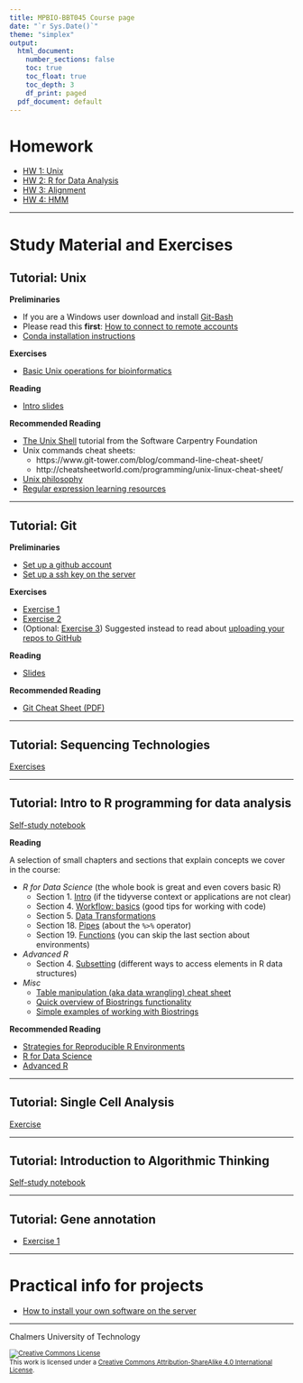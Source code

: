 ```yaml
---
title: MPBIO-BBT045 Course page
date: "`r Sys.Date()`"
theme: "simplex"
output:
  html_document:
    number_sections: false
    toc: true
    toc_float: true
    toc_depth: 3
    df_print: paged
  pdf_document: default
---
```


# Homework

* [HW 1: Unix](homework1)
* [HW 2: R for Data Analysis](r_for_data_analysis/homework.html)
* [HW 3: Alignment](alignment/homework.html)
* [HW 4: HMM](HMM/HMM_notebook.html)

<hr />


# Study Material and Exercises

## Tutorial: Unix

**Preliminaries**

* If you are a Windows user download and install [Git-Bash](https://gitforwindows.org)
* Please read this **first**: [How to connect to remote accounts](remote-hosts)
* [Conda installation instructions](unix/conda_install)

**Exercises**

* [Basic Unix operations for bioinformatics](unix-tasks)

**Reading**

* [Intro slides](unix-intro.pdf)

**Recommended Reading**

* [The Unix Shell](https://swcarpentry.github.io/shell-novice/) tutorial from the Software Carpentry Foundation
* Unix commands cheat sheets:
  * https://www.git-tower.com/blog/command-line-cheat-sheet/
  * http://cheatsheetworld.com/programming/unix-linux-cheat-sheet/
* [Unix philosophy](unix-philosophy)
* [Regular expression learning resources](regex)

<hr />


## Tutorial: Git

**Preliminaries**

* [Set up a github account](Git/github_account)
* [Set up a ssh key on the server](Git/github_SSH_key)

**Exercises**

* [Exercise 1](git-exercise-1)
* [Exercise 2](git-exercise-2)
* (Optional: [Exercise 3](git-exercise-3))  Suggested instead to read about [uploading your repos to GitHub](https://help.github.com/en/github/importing-your-projects-to-github/adding-an-existing-project-to-github-using-the-command-line)

**Reading**

* [Slides](git-tutorial-chalmers.pdf)

**Recommended Reading**

* [Git Cheat Sheet (PDF)](https://github.github.com/training-kit/downloads/github-git-cheat-sheet.pdf)

<hr />


## Tutorial: Sequencing Technologies

[Exercises](seq_tech/seq_tech_tutorial.html)

<hr />


## Tutorial: Intro to R programming for data analysis

[Self-study notebook](r_for_data_analysis/intro_r_data_analysis.html)

**Reading**

A selection of small chapters and sections that explain concepts we cover in the course:

* *R for Data Science*  (the whole book is great and even covers basic R)
  - Section 1. [Intro](https://r4ds.had.co.nz/introduction.html) (if the tidyverse context or applications are not clear)
  - Section 4. [Workflow: basics](https://r4ds.had.co.nz/workflow-basics.html) (good tips for working with code)
  - Section 5. [Data Transformations](https://r4ds.had.co.nz/transform.html)
  - Section 18. [Pipes](https://r4ds.had.co.nz/pipes.html)  (about the `%>%` operator)
  - Section 19. [Functions](https://r4ds.had.co.nz/functions.html#functions)  (you can skip the last section about environments)

* *Advanced R*
  - Section 4. [Subsetting](https://adv-r.hadley.nz/subsetting.html)  (different ways to access elements in R data structures)

* *Misc*
  - [Table manipulation (aka data wrangling) cheat sheet](https://rstudio.com/wp-content/uploads/2015/02/data-wrangling-cheatsheet.pdf)
  - [Quick overview of Biostrings functionality](https://bioconductor.org/packages/release/bioc/vignettes/Biostrings/inst/doc/BiostringsQuickOverview.pdf)
  - [Simple examples of working with Biostrings](https://web.stanford.edu/class/bios221/labs/biostrings/lab_1_biostrings.html)
  
**Recommended Reading**

* [Strategies for Reproducible R Environments](https://environments.rstudio.com/)
* [R for Data Science](https://r4ds.had.co.nz)
* [Advanced R](https://adv-r.hadley.nz) 

<hr />

## Tutorial: Single Cell Analysis

[Exercise](single_cell/sc_analysis.html)

<hr />


## Tutorial: Introduction to Algorithmic Thinking

[Self-study notebook](intro_to_algos/intro_to_algos.html)

<hr />


## Tutorial: Gene annotation
* [Exercise 1](gene-prediction-exercise)

<hr />


# Practical info for projects 

* [How to install your own software on the server](installing_software_on_the_server)

<hr />

Chalmers University of Technology

<footer style="font-size:0.8em">

<a rel="license" href="http://creativecommons.org/licenses/by-sa/4.0/">
<img alt="Creative Commons License" style="border-width:0" src="https://i.creativecommons.org/l/by-sa/4.0/80x15.png" />
</a><br />This work is licensed under a <a rel="license" href="http://creativecommons.org/licenses/by-sa/4.0/">Creative Commons Attribution-ShareAlike 4.0 International License</a>.

</footer>
